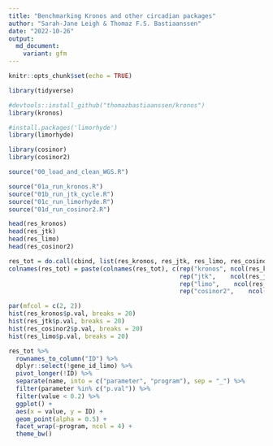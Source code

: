 ```yaml
---
title: "Benchmarking Kronos and other circadian packages"
author: "Sarah-Jane Leigh & Thomaz F.S. Bastiaanssen"
date: "2022-10-26"
output:
  md_document:
    variant: gfm
---
```


```r
knitr::opts_chunk$set(echo = TRUE)
```

```r
library(tidyverse)

#devtools::install_github("thomazbastiaanssen/kronos") 
library(kronos)

#install.packages('limorhyde')
library(limorhyde)

library(cosinor)
library(cosinor2)

```

```r
source("00_load_and_clean_WGS.R")

```

```r
source("01a_run_kronos.R")
source("01b_run_jtk_cycle.R")
source("01c_run_limorhyde.R")
source("01d_run_cosinor2.R")
```

```r

head(res_kronos)
head(res_jtk)
head(res_limo)
head(res_cosinor2)

res_tot = do.call(cbind, list(res_kronos, res_jtk, res_limo, res_cosinor2))
colnames(res_tot) = paste(colnames(res_tot), c(rep("kronos", ncol(res_kronos)),
                                               rep("jtk",    ncol(res_jtk)),
                                               rep("limo",    ncol(res_limo)),
                                               rep("cosinor2",    ncol(res_cosinor2))), sep = "_")


```

```r


par(mfcol = c(2, 2))
hist(res_kronos$p.val, breaks = 20)
hist(res_jtk$p.val, breaks = 20)
hist(res_cosinor2$p.val, breaks = 20)
hist(res_limo$p.val, breaks = 20)


```

```r
res_tot %>%
  rownames_to_column("ID") %>% 
  dplyr::select(!gene_id_limo) %>% 
  pivot_longer(!ID) %>% 
  separate(name, into = c("parameter", "program"), sep = "_") %>% 
  filter(parameter %in% c("p.val")) %>% 
  filter(value < 0.2) %>% 
  ggplot() +
  aes(x = value, y = ID) +
  geom_point(alpha = 0.5) +
  facet_wrap(~program, ncol = 4) +
  theme_bw()
  
```